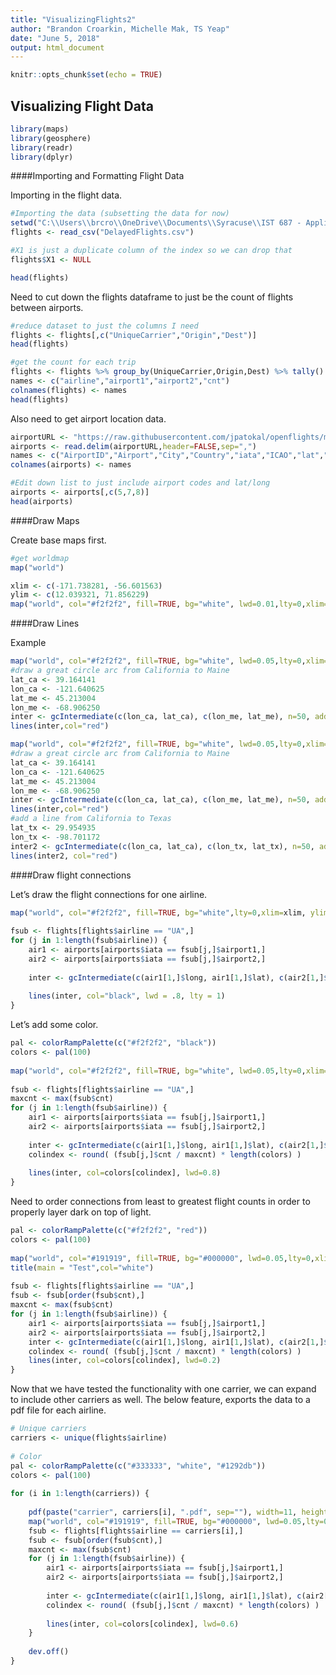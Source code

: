 ```yaml
---
title: "VisualizingFlights2"
author: "Brandon Croarkin, Michelle Mak, TS Yeap"
date: "June 5, 2018"
output: html_document
---
```


```r
knitr::opts_chunk$set(echo = TRUE)
```

## Visualizing Flight Data

```r
library(maps)
library(geosphere)
library(readr)
library(dplyr)
```

####Importing and Formatting Flight Data

Importing in the flight data.
```r
#Importing the data (subsetting the data for now)
setwd("C:\\Users\\brcro\\OneDrive\\Documents\\Syracuse\\IST 687 - Applied Data Science\\Project\\ProjectData")
flights <- read_csv("DelayedFlights.csv")
```

```r
#X1 is just a duplicate column of the index so we can drop that
flights$X1 <- NULL
```

```r
head(flights) 
```

Need to cut down the flights dataframe to just be the count of flights between airports. 

```r
#reduce dataset to just the columns I need
flights <- flights[,c("UniqueCarrier","Origin","Dest")]
head(flights)
```

```r
#get the count for each trip
flights <- flights %>% group_by(UniqueCarrier,Origin,Dest) %>% tally()
names <- c("airline","airport1","airport2","cnt")
colnames(flights) <- names
head(flights)
```

Also need to get airport location data.
```r
airportURL <- "https://raw.githubusercontent.com/jpatokal/openflights/master/data/airports.dat"
airports <- read.delim(airportURL,header=FALSE,sep=",")
names <- c("AirportID","Airport","City","Country","iata","ICAO","lat","long","Altitude","Timezone","DST","Tz","Type","Source")
colnames(airports) <- names
```

```r
#Edit down list to just include airport codes and lat/long
airports <- airports[,c(5,7,8)]
head(airports)
```

####Draw Maps

Create base maps first. 

```r
#get worldmap
map("world")
```

```r
xlim <- c(-171.738281, -56.601563)
ylim <- c(12.039321, 71.856229)
map("world", col="#f2f2f2", fill=TRUE, bg="white", lwd=0.01,lty=0,xlim=xlim, ylim=ylim)
```

####Draw Lines

Example
```r
map("world", col="#f2f2f2", fill=TRUE, bg="white", lwd=0.05,lty=0,xlim=xlim, ylim=ylim)
#draw a great circle arc from California to Maine
lat_ca <- 39.164141
lon_ca <- -121.640625
lat_me <- 45.213004
lon_me <- -68.906250
inter <- gcIntermediate(c(lon_ca, lat_ca), c(lon_me, lat_me), n=50, addStartEnd=TRUE)
lines(inter,col="red")
```

```r
map("world", col="#f2f2f2", fill=TRUE, bg="white", lwd=0.05,lty=0,xlim=xlim, ylim=ylim)
#draw a great circle arc from California to Maine
lat_ca <- 39.164141
lon_ca <- -121.640625
lat_me <- 45.213004
lon_me <- -68.906250
inter <- gcIntermediate(c(lon_ca, lat_ca), c(lon_me, lat_me), n=50, addStartEnd=TRUE)
lines(inter,col="red")
#add a line from California to Texas
lat_tx <- 29.954935
lon_tx <- -98.701172
inter2 <- gcIntermediate(c(lon_ca, lat_ca), c(lon_tx, lat_tx), n=50, addStartEnd=TRUE)
lines(inter2, col="red")
```

####Draw flight connections

Let's draw the flight connections for one airline. 
```r
map("world", col="#f2f2f2", fill=TRUE, bg="white",lty=0,xlim=xlim, ylim=ylim)
 
fsub <- flights[flights$airline == "UA",]
for (j in 1:length(fsub$airline)) {
    air1 <- airports[airports$iata == fsub[j,]$airport1,]
    air2 <- airports[airports$iata == fsub[j,]$airport2,]
     
    inter <- gcIntermediate(c(air1[1,]$long, air1[1,]$lat), c(air2[1,]$long, air2[1,]$lat), n=100, addStartEnd=TRUE)
             
    lines(inter, col="black", lwd = .8, lty = 1)
}
```

Let's add some color. 
```r
pal <- colorRampPalette(c("#f2f2f2", "black"))
colors <- pal(100)
 
map("world", col="#f2f2f2", fill=TRUE, bg="white", lwd=0.05,lty=0,xlim=xlim, ylim=ylim)
 
fsub <- flights[flights$airline == "UA",]
maxcnt <- max(fsub$cnt)
for (j in 1:length(fsub$airline)) {
    air1 <- airports[airports$iata == fsub[j,]$airport1,]
    air2 <- airports[airports$iata == fsub[j,]$airport2,]
     
    inter <- gcIntermediate(c(air1[1,]$long, air1[1,]$lat), c(air2[1,]$long, air2[1,]$lat), n=100, addStartEnd=TRUE)
    colindex <- round( (fsub[j,]$cnt / maxcnt) * length(colors) )
             
    lines(inter, col=colors[colindex], lwd=0.8)
}

```

Need to order connections from least to greatest flight counts in order to properly layer dark on top of light.
```r
pal <- colorRampPalette(c("#f2f2f2", "red"))
colors <- pal(100)
 
map("world", col="#191919", fill=TRUE, bg="#000000", lwd=0.05,lty=0,xlim=xlim, ylim=ylim)
title(main = "Test",col="white")
 
fsub <- flights[flights$airline == "UA",]
fsub <- fsub[order(fsub$cnt),]
maxcnt <- max(fsub$cnt)
for (j in 1:length(fsub$airline)) {
    air1 <- airports[airports$iata == fsub[j,]$airport1,]
    air2 <- airports[airports$iata == fsub[j,]$airport2,]
    inter <- gcIntermediate(c(air1[1,]$long, air1[1,]$lat), c(air2[1,]$long, air2[1,]$lat), n=100, addStartEnd=TRUE)
    colindex <- round( (fsub[j,]$cnt / maxcnt) * length(colors) )
    lines(inter, col=colors[colindex], lwd=0.2)
}
```

Now that we have tested the functionality with one carrier, we can expand to include other carriers as well. The below feature, exports the data to a pdf file for each airline. 
```r
# Unique carriers
carriers <- unique(flights$airline)
 
# Color
pal <- colorRampPalette(c("#333333", "white", "#1292db"))
colors <- pal(100)
 
for (i in 1:length(carriers)) {
     
    pdf(paste("carrier", carriers[i], ".pdf", sep=""), width=11, height=7)
    map("world", col="#191919", fill=TRUE, bg="#000000", lwd=0.05,lty=0,xlim=xlim, ylim=ylim)
    fsub <- flights[flights$airline == carriers[i],]
    fsub <- fsub[order(fsub$cnt),]
    maxcnt <- max(fsub$cnt)
    for (j in 1:length(fsub$airline)) {
        air1 <- airports[airports$iata == fsub[j,]$airport1,]
        air2 <- airports[airports$iata == fsub[j,]$airport2,]
         
        inter <- gcIntermediate(c(air1[1,]$long, air1[1,]$lat), c(air2[1,]$long, air2[1,]$lat), n=100, addStartEnd=TRUE)
        colindex <- round( (fsub[j,]$cnt / maxcnt) * length(colors) )
                 
        lines(inter, col=colors[colindex], lwd=0.6)
    }
     
    dev.off()
}
```